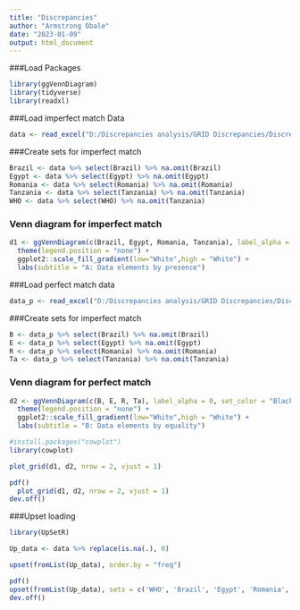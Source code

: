 ```yaml
---
title: "Discrepancies"
author: "Armstrong Obale"
date: "2023-01-09"
output: html_document
---
```


###Load Packages

```r
library(ggVennDiagram)
library(tidyverse)
library(readxl)
```


###Load imperfect match Data
```r
data <- read_excel("D:/Discrepancies analysis/GRID Discrepancies/Discrep_var.xlsx") 
```


###Create sets for imperfect match
```r
Brazil <- data %>% select(Brazil) %>% na.omit(Brazil) 
Egypt <- data %>% select(Egypt) %>% na.omit(Egypt)
Romania <- data %>% select(Romania) %>% na.omit(Romania)
Tanzania <- data %>% select(Tanzania) %>% na.omit(Tanzania)
WHO <- data %>% select(WHO) %>% na.omit(Tanzania)
```

### Venn diagram for imperfect match
```r
d1 <- ggVennDiagram(c(Brazil, Egypt, Romania, Tanzania), label_alpha = 0, set_color = "Black", label_color = "Black", set_size = 2.5, label_size = 2.5, label_percent_digit = 2) +
  theme(legend.position = "none") +
  ggplot2::scale_fill_gradient(low="White",high = "White") +
  labs(subtitle = "A: Data elements by presence")
```

###Load perfect match data 
```r
data_p <- read_excel("D:/Discrepancies analysis/GRID Discrepancies/Discrep_perfect.xlsx")
```

###Create sets for imperfect match
```r
B <- data_p %>% select(Brazil) %>% na.omit(Brazil) 
E <- data_p %>% select(Egypt) %>% na.omit(Egypt)
R <- data_p %>% select(Romania) %>% na.omit(Romania)
Ta <- data_p %>% select(Tanzania) %>% na.omit(Tanzania)
```

### Venn diagram for perfect match
```r
d2 <- ggVennDiagram(c(B, E, R, Ta), label_alpha = 0, set_color = "Black", label_color = "Black", set_size = 2.5, label_size = 2.5, label_percent_digit = 2) +
  theme(legend.position = "none") +
  ggplot2::scale_fill_gradient(low="White",high = "White") +
  labs(subtitle = "B: Data elements by equality")
```


```r
#install.packages("cowplot")
library(cowplot)
```

```r
plot_grid(d1, d2, nrow = 2, vjust = 1)
```


```r
pdf()
  plot_grid(d1, d2, nrow = 2, vjust = 1)
dev.off()
```


###Upset loading
```r
library(UpSetR)
```


```r
Up_data <- data %>% replace(is.na(.), 0)
```

```r
upset(fromList(Up_data), order.by = "freq")
```


```r
pdf()
upset(fromList(Up_data), sets = c('WHO', 'Brazil', 'Egypt', 'Romania', 'Tanzania'), intersections = list(list('Tanzania'), list('Egypt'), list('Romania'), list('Brazil'), list('WHO'), list('WHO', 'Brazil', 'Egypt', 'Romania', 'Tanzania'), list('WHO', 'Tanzania'), list('WHO', 'Romania', 'Egypt', 'Tanzania'), list('WHO', 'Egypt'), list ('WHO', 'Romania'),  list('WHO', 'Brazil', 'Romania', 'Egypt')), order.by = "freq")
dev.off()
```

```r

```







